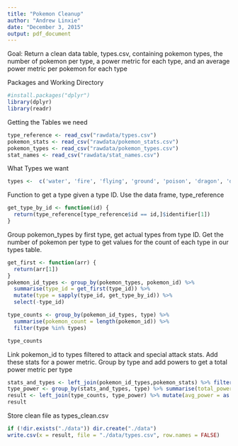 ```yaml
---
title: "Pokemon Cleanup"
author: "Andrew Linxie"
date: "December 3, 2015"
output: pdf_document
---
```

Goal: Return a clean data table, types.csv, containing pokemon types, the number of pokemon per type, a power metric for each type, and an average power metric per pokemon for each type

Packages and Working Directory
```r
#install.packages("dplyr")
library(dplyr)
library(readr)
```

Getting the Tables we need
```r
type_reference <- read_csv("rawdata/types.csv")
pokemon_stats <- read_csv("rawdata/pokemon_stats.csv")
pokemon_types <- read_csv("rawdata/pokemon_types.csv")
stat_names <- read_csv("rawdata/stat_names.csv")
```

What Types we want
```r
types <-  c('water', 'fire', 'flying', 'ground', 'poison', 'dragon', 'dark', 'ice', 'electric', 'rock' )
```

Function to get a type given a type ID. Use the data frame, type_reference
```r
get_type_by_id <- function(id) {
  return(type_reference[type_reference$id == id,]$identifier[1])
}
```

Group pokemon_types by first type, get actual types from type ID. Get the number of pokemon per type to get values for the count of each type in our types table. 
```r
get_first <- function(arr) {
  return(arr[1])
}
pokemon_id_types <- group_by(pokemon_types, pokemon_id) %>% 
  summarise(type_id = get_first(type_id)) %>%
  mutate(type = sapply(type_id, get_type_by_id)) %>%
  select(-type_id)

type_counts <- group_by(pokemon_id_types, type) %>%
  summarise(pokemon_count = length(pokemon_id)) %>%
  filter(type %in% types)

type_counts

```

Link pokemon_id to types filtered to attack and special attack stats. Add these stats for a power metric. Group by type and add powers to get a total power metric per type
```r
stats_and_types <- left_join(pokemon_id_types,pokemon_stats) %>% filter(stat_id %in% c(2,4)) %>% group_by(pokemon_id) %>% summarise(power = sum(base_stat), type = get_first(type))
type_power <- group_by(stats_and_types, type) %>% summarise(total_power = sum(power))
result <- left_join(type_counts, type_power) %>% mutate(avg_power = as.integer(floor(total_power / pokemon_count)))
result
```
Store clean file as types_clean.csv
```r
if (!dir.exists("./data")) dir.create("./data") 
write.csv(x = result, file = "./data/types.csv", row.names = FALSE)

```

